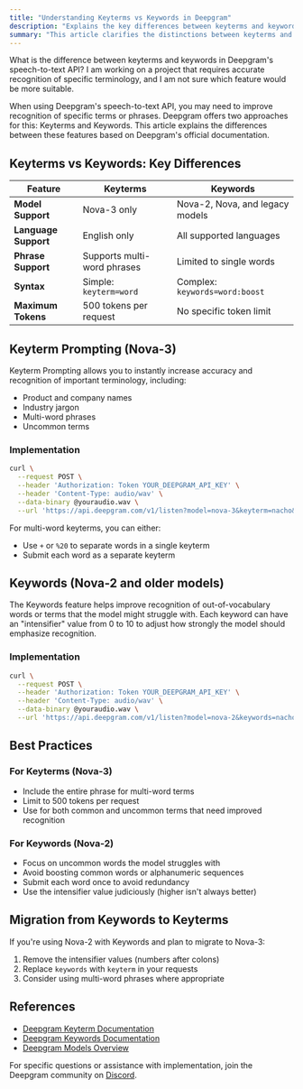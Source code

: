 ```yaml
---
title: "Understanding Keyterms vs Keywords in Deepgram"
description: "Explains the key differences between keyterms and keywords in Deepgram's speech-to-text API."
summary: "This article clarifies the distinctions between keyterms and keywords, two features in Deepgram's speech-to-text API that enhance recognition of specific terms or phrases. It covers aspects such as model support, language support, phrase support, syntax, and token limits for each feature."
---
```


<CommunityQuestion>What is the difference between keyterms and keywords in Deepgram's speech-to-text API? I am working on a project that requires accurate recognition of specific terminology, and I am not sure which feature would be more suitable.</CommunityQuestion>

When using Deepgram's speech-to-text API, you may need to improve recognition of specific terms or phrases. Deepgram offers two approaches for this: Keyterms and Keywords. This article explains the differences between these features based on Deepgram's official documentation.

## Keyterms vs Keywords: Key Differences

| Feature | Keyterms | Keywords |
|---------|----------|----------|
| **Model Support** | Nova-3 only | Nova-2, Nova, and legacy models |
| **Language Support** | English only | All supported languages |
| **Phrase Support** | Supports multi-word phrases | Limited to single words |
| **Syntax** | Simple: `keyterm=word` | Complex: `keywords=word:boost` |
| **Maximum Tokens** | 500 tokens per request | No specific token limit |

## Keyterm Prompting (Nova-3)

Keyterm Prompting allows you to instantly increase accuracy and recognition of important terminology, including:
- Product and company names
- Industry jargon
- Multi-word phrases
- Uncommon terms

### Implementation

```bash
curl \
  --request POST \
  --header 'Authorization: Token YOUR_DEEPGRAM_API_KEY' \
  --header 'Content-Type: audio/wav' \
  --data-binary @youraudio.wav \
  --url 'https://api.deepgram.com/v1/listen?model=nova-3&keyterm=nacho&keyterm=taco+bell'
```

For multi-word keyterms, you can either:
- Use `+` or `%20` to separate words in a single keyterm
- Submit each word as a separate keyterm

## Keywords (Nova-2 and older models)

The Keywords feature helps improve recognition of out-of-vocabulary words or terms that the model might struggle with. Each keyword can have an "intensifier" value from 0 to 10 to adjust how strongly the model should emphasize recognition.

### Implementation

```bash
curl \
  --request POST \
  --header 'Authorization: Token YOUR_DEEPGRAM_API_KEY' \
  --header 'Content-Type: audio/wav' \
  --data-binary @youraudio.wav \
  --url 'https://api.deepgram.com/v1/listen?model=nova-2&keywords=nacho:5&keywords=taco:3'
```

## Best Practices

### For Keyterms (Nova-3)
- Include the entire phrase for multi-word terms
- Limit to 500 tokens per request
- Use for both common and uncommon terms that need improved recognition

### For Keywords (Nova-2)
- Focus on uncommon words the model struggles with
- Avoid boosting common words or alphanumeric sequences
- Submit each word once to avoid redundancy
- Use the intensifier value judiciously (higher isn't always better)

## Migration from Keywords to Keyterms

If you're using Nova-2 with Keywords and plan to migrate to Nova-3:

1. Remove the intensifier values (numbers after colons)
2. Replace `keywords` with `keyterm` in your requests
3. Consider using multi-word phrases where appropriate

## References

- [Deepgram Keyterm Documentation](https://developers.deepgram.com/docs/keyterm)
- [Deepgram Keywords Documentation](https://developers.deepgram.com/docs/keywords)
- [Deepgram Models Overview](https://developers.deepgram.com/docs/models-languages-overview)

For specific questions or assistance with implementation, join the Deepgram community on [Discord](https://discord.gg/deepgram).
